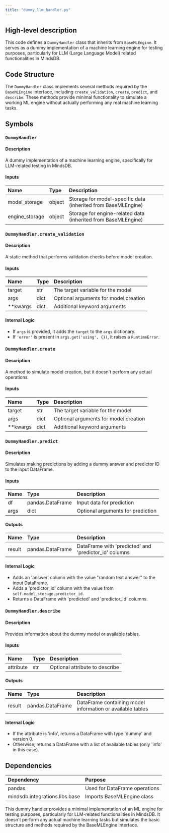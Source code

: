 ```yaml
---
title: "dummy_llm_handler.py"
---
```


## High-level description
This code defines a `DummyHandler` class that inherits from `BaseMLEngine`. It serves as a dummy implementation of a machine learning engine for testing purposes, particularly for LLM (Large Language Model) related functionalities in MindsDB.

## Code Structure
The `DummyHandler` class implements several methods required by the `BaseMLEngine` interface, including `create_validation`, `create`, `predict`, and `describe`. These methods provide minimal functionality to simulate a working ML engine without actually performing any real machine learning tasks.

## Symbols

### `DummyHandler`
#### Description
A dummy implementation of a machine learning engine, specifically for LLM-related testing in MindsDB.

#### Inputs
| Name | Type | Description |
|:-----|:-----|:------------|
| model_storage | object | Storage for model-specific data (inherited from BaseMLEngine) |
| engine_storage | object | Storage for engine-related data (inherited from BaseMLEngine) |

### `DummyHandler.create_validation`
#### Description
A static method that performs validation checks before model creation.

#### Inputs
| Name | Type | Description |
|:-----|:-----|:------------|
| target | str | The target variable for the model |
| args | dict | Optional arguments for model creation |
| **kwargs | dict | Additional keyword arguments |

#### Internal Logic
- If `args` is provided, it adds the `target` to the `args` dictionary.
- If `'error'` is present in `args.get('using', {})`, it raises a `RuntimeError`.

### `DummyHandler.create`
#### Description
A method to simulate model creation, but it doesn't perform any actual operations.

#### Inputs
| Name | Type | Description |
|:-----|:-----|:------------|
| target | str | The target variable for the model |
| args | dict | Optional arguments for model creation |
| **kwargs | dict | Additional keyword arguments |

### `DummyHandler.predict`
#### Description
Simulates making predictions by adding a dummy answer and predictor ID to the input DataFrame.

#### Inputs
| Name | Type | Description |
|:-----|:-----|:------------|
| df | pandas.DataFrame | Input data for prediction |
| args | dict | Optional arguments for prediction |

#### Outputs
| Name | Type | Description |
|:-----|:-----|:------------|
| result | pandas.DataFrame | DataFrame with 'predicted' and 'predictor_id' columns |

#### Internal Logic
- Adds an 'answer' column with the value "random text answer" to the input DataFrame.
- Adds a 'predictor_id' column with the value from `self.model_storage.predictor_id`.
- Returns a DataFrame with 'predicted' and 'predictor_id' columns.

### `DummyHandler.describe`
#### Description
Provides information about the dummy model or available tables.

#### Inputs
| Name | Type | Description |
|:-----|:-----|:------------|
| attribute | str | Optional attribute to describe |

#### Outputs
| Name | Type | Description |
|:-----|:-----|:------------|
| result | pandas.DataFrame | DataFrame containing model information or available tables |

#### Internal Logic
- If the attribute is 'info', returns a DataFrame with type 'dummy' and version 0.
- Otherwise, returns a DataFrame with a list of available tables (only 'info' in this case).

## Dependencies
| Dependency | Purpose |
|:-----------|:--------|
| pandas | Used for DataFrame operations |
| mindsdb.integrations.libs.base | Imports BaseMLEngine class |

This dummy handler provides a minimal implementation of an ML engine for testing purposes, particularly for LLM-related functionalities in MindsDB. It doesn't perform any actual machine learning tasks but simulates the basic structure and methods required by the BaseMLEngine interface.